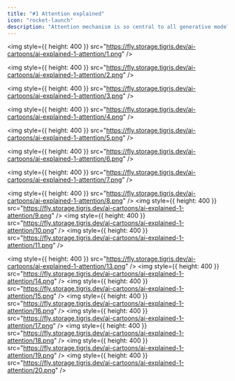 ```yaml
---
title: "#1 Attention explained"
icon: "rocket-launch"
description: "Attention mechanism is so central to all generative models today. Let's talk about how it works!"
---
```


<img
  style={{ height: 400 }}
  src="https://fly.storage.tigris.dev/ai-cartoons/ai-explained-1-attention/1.png"
/>

<img
  style={{ height: 400 }}
  src="https://fly.storage.tigris.dev/ai-cartoons/ai-explained-1-attention/2.png"
/>

<img
  style={{ height: 400 }}
  src="https://fly.storage.tigris.dev/ai-cartoons/ai-explained-1-attention/3.png"
/>

<img
  style={{ height: 400 }}
  src="https://fly.storage.tigris.dev/ai-cartoons/ai-explained-1-attention/4.png"
/>

<img
  style={{ height: 400 }}
  src="https://fly.storage.tigris.dev/ai-cartoons/ai-explained-1-attention/5.png"
/>

<img
  style={{ height: 400 }}
  src="https://fly.storage.tigris.dev/ai-cartoons/ai-explained-1-attention/6.png"
/>

<img
  style={{ height: 400 }}
  src="https://fly.storage.tigris.dev/ai-cartoons/ai-explained-1-attention/7.png"
/>

<img
  style={{ height: 400 }}
  src="https://fly.storage.tigris.dev/ai-cartoons/ai-explained-1-attention/8.png"
/>
<img
  style={{ height: 400 }}
  src="https://fly.storage.tigris.dev/ai-cartoons/ai-explained-1-attention/9.png"
/>
<img
  style={{ height: 400 }}
  src="https://fly.storage.tigris.dev/ai-cartoons/ai-explained-1-attention/10.png"
/>
<img
  style={{ height: 400 }}
  src="https://fly.storage.tigris.dev/ai-cartoons/ai-explained-1-attention/11.png"
/>

<img
  style={{ height: 400 }}
  src="https://fly.storage.tigris.dev/ai-cartoons/ai-explained-1-attention/13.png"
/>
<img
  style={{ height: 400 }}
  src="https://fly.storage.tigris.dev/ai-cartoons/ai-explained-1-attention/14.png"
/>
<img
  style={{ height: 400 }}
  src="https://fly.storage.tigris.dev/ai-cartoons/ai-explained-1-attention/15.png"
/>
<img
  style={{ height: 400 }}
  src="https://fly.storage.tigris.dev/ai-cartoons/ai-explained-1-attention/16.png"
/>
<img
  style={{ height: 400 }}
  src="https://fly.storage.tigris.dev/ai-cartoons/ai-explained-1-attention/17.png"
/>
<img
  style={{ height: 400 }}
  src="https://fly.storage.tigris.dev/ai-cartoons/ai-explained-1-attention/18.png"
/>
<img
  style={{ height: 400 }}
  src="https://fly.storage.tigris.dev/ai-cartoons/ai-explained-1-attention/19.png"
/>
<img
  style={{ height: 400 }}
  src="https://fly.storage.tigris.dev/ai-cartoons/ai-explained-1-attention/20.png"
/>
